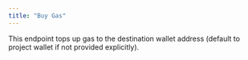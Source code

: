 ```yaml
---
title: "Buy Gas"
---
```


This endpoint tops up gas to the destination wallet address (default to project wallet if not provided explicitly).